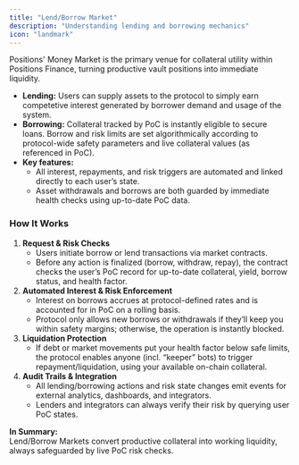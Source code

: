 ```yaml
---
title: "Lend/Borrow Market"
description: "Understanding lending and borrowing mechanics"
icon: "landmark"
---
```


Positions' Money Market is the primary venue for collateral utility within Positions Finance, turning productive vault positions into immediate liquidity.

- **Lending:** Users can supply assets to the protocol to simply earn competetive interest generated by borrower demand and usage of the system.
- **Borrowing:** Collateral tracked by PoC is instantly eligible to secure loans. Borrow and risk limits are set algorithmically according to protocol-wide safety parameters and live collateral values (as referenced in PoC).
- **Key features:**
  - All interest, repayments, and risk triggers are automated and linked directly to each user’s state.
  - Asset withdrawals and borrows are both guarded by immediate health checks using up-to-date PoC data.

### How It Works

1. **Request & Risk Checks**
   - Users initiate borrow or lend transactions via market contracts.
   - Before any action is finalized (borrow, withdraw, repay), the contract checks the user’s PoC record for up-to-date collateral, yield, borrow status, and health factor.
2. **Automated Interest & Risk Enforcement**
   - Interest on borrows accrues at protocol-defined rates and is accounted for in PoC on a rolling basis.
   - Protocol only allows new borrows or withdrawals if they’ll keep you within safety margins; otherwise, the operation is instantly blocked.
3. **Liquidation Protection**
   - If debt or market movements put your health factor below safe limits, the protocol enables anyone (incl. “keeper” bots) to trigger repayment/liquidation, using your available on-chain collateral.
4. **Audit Trails & Integration**
   - All lending/borrowing actions and risk state changes emit events for external analytics, dashboards, and integrators.
   - Lenders and integrators can always verify their risk by querying user PoC states.

**In Summary:**\
Lend/Borrow Markets convert productive collateral into working liquidity, always safeguarded by live PoC risk checks.